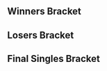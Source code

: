{{DISPLAYTITLE: Apollo VI: Singles Bracket}}<!--
-->{{SetGame|melee}}<!--
-->{{Tabs static
|name1=Overview |link1=Apollo/6
|name2=Singles Pools |link2=Apollo/6/Singles Pools
|name3=Singles Bracket |link3=Apollo/6/Singles Bracket
|name4=Doubles Bracket |link4=Apollo/6/Doubles Bracket
|This=3
}}
==Winners Bracket==
{{8DEWBracketA
<!-- Quarterfinals -->
|r1m1p1=Swedish Delight |r1m1p1flag=us |r1m1p1score=3
|r1m1p2=Ryobeat |r1m1p2flag=us |r1m1p2score=1
|r1m1win=1

|r1m2p1=2saint |r1m2p1flag=us |r1m2p1score=2
|r1m2p2=Zealous5000 |r1m2p2flag=us |r1m2p2score=3
|r1m2win=2

|r1m3p1=Slox |r1m3p1flag=us |r1m3p1score=3
|r1m3p2=Beerman |r1m3p2flag=us |r1m3p2score=0
|r1m3win=1

|r1m4p1=DJ Nintendo |r1m4p1flag=us |r1m4p1score=3
|r1m4p2=mayb |r1m4p2flag=us |r1m4p2score=0
|r1m4win=1

<!-- SEMIFINALS -->
|r2m1p1=Swedish Delight |r2m1p1flag=us |r2m1p1score=3
|r2m1p2=Zealous5000 |r2m1p2flag=us |r2m1p2score=1
|r2m1win=1

|r2m2p1=Slox |r2m2p1flag=us |r2m2p1score=3
|r2m2p2=DJ Nintendo |r2m2p2flag=us |r2m2p2score=1
|r2m2win=1
}}
==Losers Bracket==
{{16DELBracketSmwA
|tourneylink=Apollo/6
|tourneyname=Apollo VI
|l1placement=13-16
|l2placement=9-12
|l3placement=7-8
|l4placement=5-6

<!-- Round 1 -->
|l1m1p1=tazio |l1m1p1flag=us |l1m1p1score=0
|l1m1p2=Sunn |l1m1p2flag=us |l1m1p2score=3
|l1m1win=2

|l1m2p1=Just Jason |l1m2p1flag=us |l1m2p1score=3
|l1m2p2=Makari |l1m2p2flag=us |l1m2p2score=2
|l1m2win=1

|l1m3p1=Kalvar |l1m3p1flag=us |l1m3p1score=2
|l1m3p2=Kaeon |l1m3p2flag=us |l1m3p2score=3
|l1m3win=2

|l1m4p1=Vino |l1m4p1flag=us |l1m4p1score=3
|l1m4p2=JoJo |l1m4p2flag=us |l1m4p2score=0
|l1m4win=1

<!-- Round 2 -->
|l2m1p1=mayb |l2m1p1flag=us |l2m1p1score=3
|l2m1p2=Sunn |l2m1p2flag=us |l2m1p2score=0
|l2m1win=1

|l2m2p1=Beerman |l2m2p1flag=us |l2m2p1score=3
|l2m2p2=Just Jason |l2m2p2flag=us |l2m2p2score=2
|l2m2win=1

|l2m3p1=2saint |l2m3p1flag=us |l2m3p1score=3
|l2m3p2=Kaeon |l2m3p2flag=us |l2m3p2score=0
|l2m3win=1

|l2m4p1=Ryobeat |l2m4p1flag=us |l2m4p1score=3
|l2m4p2=Vino |l2m4p2flag=us |l2m4p2score=0
|l2m4win=1

<!-- Round 3 -->
|l3m1p1=mayb |l3m1p1flag=us |l3m1p1score=3
|l3m1p2=Beerman |l3m1p2flag=us |l3m1p2score=2
|l3m1win=1

|l3m2p1=2saint |l3m2p1flag=us |l3m2p1score=3
|l3m2p2=Ryobeat |l3m2p2flag=us |l3m2p2score=1
|l3m2win=1

<!-- Round 4 -->
|l4m1p1=Zealous5000 |l4m1p1flag=us |l4m1p1score=2
|l4m1p2=mayb |l4m1p2flag=us |l4m1p2score=3
|l4m1win=2

|l4m2p1=DJ Nintendo |l4m2p1flag=us |l4m2p1score=3
|l4m2p2=2saint |l4m2p2flag=us |l4m2p2score=2
|l4m2win=1
}}
<onlyinclude>
==Final Singles Bracket==
{{DEFinalSmwBracket
|tourneylink=Apollo/6
|tourneyname=Apollo VI
|l1placement=4
|r2placement=3
|r3loserplacement=2
|r3winnerplacement=1
|export_score=true

<!-- FROM WINNERS -->
|r1m1p1=Swedish Delight |r1m1p1flag=us |r1m1p1score=3
|r1m1p2=Slox |r1m1p2flag=us |r1m1p2score=1
|r1m1win=1

<!-- FROM LOSERS -->
|l1m1p1=mayb |l1m1p1flag=us |l1m1p1score=0
|l1m1p2=DJ Nintendo |l1m1p2flag=us |l1m1p2score=3
|l1m1win=2

<!-- LOSERS FINALS -->
|r2m1p1=Slox |r2m1p1flag=us |r2m1p1score=2
|r2m1p2=DJ Nintendo |r2m1p2flag=us |r2m1p2score=3
|r2m1win=2

<!-- GRAND FINALS -->
|r3m1p1=Swedish Delight |r3m1p1flag=us |r3m1p1score=3 |r3m2p1score=
|r3m1p2=DJ Nintendo |r3m1p2flag=us |r3m1p2score=1 |r3m2p2score=
|r3m1win=1
}}
</onlyinclude>
